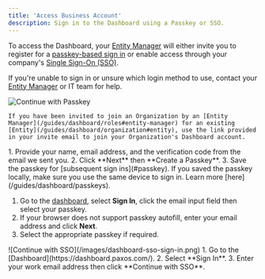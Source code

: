 ```yaml
---
title: 'Access Business Account'
description: Sign in to the Dashboard using a Passkey or SSO.
---
```




To access the Dashboard, your [Entity Manager](/guides/dashboard/roles#entity-manager) will either invite you to register for a [passkey-based sign in](/guides/dashboard/admin/team#passkey-based-login) or enable access through your company's [Single Sign-On (SSO)](/guides/dashboard/admin/team#sso-based-login).

If you're unable to sign in or unsure which login method to use, contact your [Entity Manager](/guides/dashboard/roles#entity-manager) or IT team for help.
<Tabs>
  <Tab title="Sign In with Passkey">

   ![Continue with Passkey](/images/passkey-sign-in.png)
    
    If you have been invited to join an Organization by an [Entity Manager](/guides/dashboard/roles#entity-manager) for an existing [Entity](/guides/dashboard/organization#entity), use the link provided in your invite email to join your Organization's Dashboard account.

  <Steps>
     <Step title="First-Time Sign In">
    1. Provide your name, email address, and the verification code from the email we sent you.
    2. Click **Next** then **Create a Passkey**.
    3. Save the passkey for [subsequent sign ins](#passkey).
      <Note>
    If you saved the passkey locally, make sure you use the same device to sign in.
    Learn more [here](/guides/dashboard/passkeys).
     </Note>
  </Step>
  <Step title="Sign In with Passkey">

  1. Go to the [dashboard](https://dashboard.paxos.com/), select **Sign In**, click the email input field then select your passkey.
  2. If your browser does not support passkey autofill, enter your email address and click **Next**.
  3. Select the appropriate passkey if required.
  </Step>
</Steps>
  </Tab>
  <Tab title="Sign In with SSO">
  ![Continue with SSO](/images/dashboard-sso-sign-in.png)
   1. Go to the [Dashboard](https://dashboard.paxos.com/).
   2. Select **Sign In**.
   3. Enter your work email address then click **Continue with SSO**.

  </Tab>
</Tabs>

